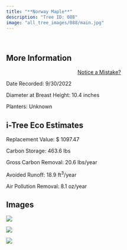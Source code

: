```yaml
---
title: "**Norway Maple**"
description: "Tree ID: 088"
image: "all_tree_images/088/main.jpg"
---
```


<br>

## **More Information**
::: column-margin
<center><a class="button" href="https://forms.gle/W6f5nwYxrM33hF4f7">Notice a Mistake?</a></center>
:::


Date Recorded:  9/30/2022

Diameter at Breast Height:  10.4  inches

Planters:  Unknown

## **i-Tree Eco Estimates**


 Replacement Value: $ 1097.47

 Carbon Storage:  463.6  lbs

 Gross Carbon Removal:  20.6  lbs/year

 Avoided Runoff:  18.9  ft<sup>3</sup>/year

 Air Pollution Removal:  8.1  oz/year

## **Images**


 ![](all_tree_images/088/IMG_6620.jpg)

 ![](all_tree_images/088/IMG_6622.jpg)

 ![](all_tree_images/088/main.jpg)
